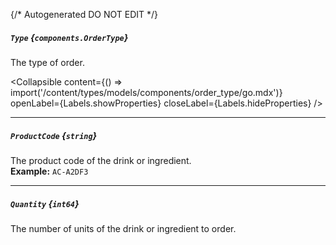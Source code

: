 {/* Autogenerated DO NOT EDIT  */}

##### `Type` *{`components.OrderType`}*
The type of order.

<Collapsible content={() => import('/content/types/models/components/order_type/go.mdx')} openLabel={Labels.showProperties} closeLabel={Labels.hideProperties} />


---
##### `ProductCode` *{`string`}*
The product code of the drink or ingredient.
<br/>
**Example:** `AC-A2DF3`

---
##### `Quantity` *{`int64`}*
The number of units of the drink or ingredient to order.


